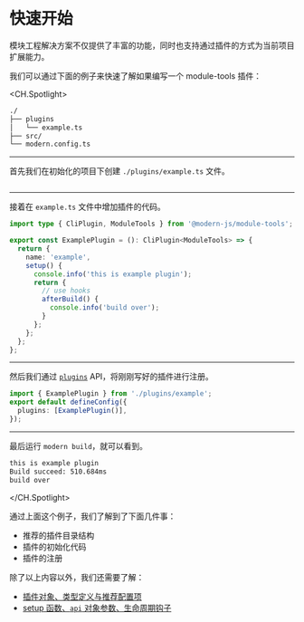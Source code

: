 # 快速开始

模块工程解决方案不仅提供了丰富的功能，同时也支持通过插件的方式为当前项目扩展能力。

我们可以通过下面的例子来快速了解如果编写一个 module-tools 插件：

<CH.Spotlight>

```md ./project
./
├── plugins
│   └── example.ts
├── src/
└── modern.config.ts
```
---

首先我们在初始化的项目下创建 `./plugins/example.ts` 文件。

```md ./project
```

---

接着在 `example.ts` 文件中增加插件的代码。

``` ts
import type { CliPlugin, ModuleTools } from '@modern-js/module-tools';

export const ExamplePlugin = (): CliPlugin<ModuleTools> => {
  return {
    name: 'example',
    setup() {
      console.info('this is example plugin');
      return {
        // use hooks
        afterBuild() {
          console.info('build over');
        }
      };
    };
  };
};
```
---

然后我们通过 [`plugins`](/zh/api/plugins) API，将刚刚写好的插件进行注册。

``` ts ./modern.config.ts
import { ExamplePlugin } from './plugins/example';
export default defineConfig({
  plugins: [ExamplePlugin()],
});
```

---

最后运行 `modern build`，就可以看到。

```bash terminal
this is example plugin
Build succeed: 510.684ms
build over
```

</CH.Spotlight>

通过上面这个例子，我们了解到了下面几件事：

* 推荐的插件目录结构
* 插件的初始化代码
* 插件的注册

除了以上内容以外，我们还需要了解：

* [插件对象、类型定义与推荐配置项](/zh/plugins/guide/plugin-object)
* [setup 函数、`api` 对象参数、生命周期钩子](/zh/plugins/guide/setup-function)


